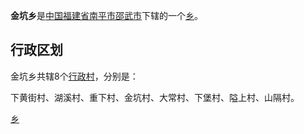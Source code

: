 {{中国乡级行政区
| 行政区全称 = 金坑乡
| 景观照片文件名 =
| 景观照片描述 =
| 汉语拼音 =
| 通用拼音 =
| 注音符號 =
| 其它标音类型1 =
| 其它标音1 =
| 其它标音类型2 =
| 其它标音2 =
| 其它语言类型1 =
| 其它语言地名1 =
| 其它语言类型2 =
| 其它语言地名2 =
| 上级行政区 = [[福建省|福建省]][[南平市|南平市]][[邵武市|邵武市]]
| 行政区类别 = [[乡|乡]]
| 行政区划代码 =350781202
| 地理坐标 =
| 总面积 =
| 户籍人口 =
| 户籍人口年份 =
| 常住人口 =
| 常住人口年份 =
| 人口密度 =
| 行政区划 =
| 官方网站 =
| 政府驻地 =
| 邮政编码 =
| 毗邻行政区 =
| 位置图文件名 =
| 位置图描述 =
}}
'''金坑乡'''是[[中华人民共和国|中国]][[福建省|福建省]][[南平市|南平市]][[邵武市|邵武市]]下辖的一个[[乡|乡]]。

== 行政区划 ==

金坑乡共辖8个[[行政村|行政村]]，分别是：

下黄街村、湖溪村、重下村、金坑村、大常村、下堡村、隘上村、山隔村。

{{邵武市行政区划}}
{{福建小作品}}
[[Category:邵武市乡镇|乡]]